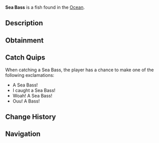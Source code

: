 {{FishInfobox
|image          = Sea Bass.png
|rarity         = Common
|sea            = First Sea
|location       = [[Ocean]]
|sublocation    = Saltwater
|sources        = Common Crate, Fish Barrel, Fishing Rod
|radar_location = 
|xp             = 90
|weather        = Clear
|time           = 
|season         = Spring, Summer
|bait           = Squid
|base_weight    = 6
|base_value     = 95
|weight_range   = 4
|base_chance    = 75
|base_resil     = 80
}}
'''Sea Bass''' is a {{Rarity|Common}} fish found in the [[Ocean]].

== Description ==
{{Description|The Sea Bass is a popular catch for many anglers, known for its elongated body and aggressive fighting behaviour when hooked. They can be found all over the world in all sorts of salt waters.|Bestiary Entry}}

== Obtainment ==
{{Description|In salt waters.|Bestiary Hint}}
{{Fish Availability|
Ancient Isle/Algae Hunt
Ancient Isle/Surrounding Ocean
Apex Fish Hunt/Mosslurker
Atlantis/Surrounding Ocean
FischFright/Frightful Pool
Forsaken Shores/Algae Hunt
Golden Tide
LEGO Pool/Studolodon Hunt
Lovestorm/Normal
Lovestorm/Supercharged
Lucky Event/Blarney McBreeze
Lucky Event/O'Mango Goldgrin
Lucky Event/Plumrick O'Luck
Lucky Event/Rowdy McCharm
Lucky Event/Sunny O'Coin
Megalodon Hunt/Eclipse and Weekend
Megalodon Hunt/Normal
Mushgrove Swamp/Algae Hunt
Narwhal Hunt/Beluga/First Sea
Narwhal Hunt/Magician Narwhal/First Sea
Narwhal Hunt/Narwhal/First Sea
Northern Summit/Surrounding Ocean
Ocean
Ocean/Deep Ocean
Ocean/Harvesters Spike
Ocean/Strange Whirlpool
Ocean/The Arch
Orca Migration/Ancient
Orca Migration/Normal
Roslit Bay/Surrounding Ocean
Shark Hunt/Great Hammerhead Shark
Shark Hunt/Great White Shark
Shark Hunt/Whale Shark
Snowcap Island/Algae Hunt
Snowcap Island/Surrounding Ocean
Terrapin Island/Olm Cave
Terrapin Island/Surrounding Ocean
Whale Migration/Moby
Whale Migration/Normal
|top_rods      = 
Free Spirit Rod\260248.43\172669.08;
Leviathan's Fang Rod\257407.3\201283.07;
Trident Rod\250841.14\138381.26;
Azure Of Lagoon\234930.04\196897.23;
No-Life Rod\221976.27\191828.74;
Training Rod\186862.34\216694.98;
Flimsy Rod\160526.62\136185.53;
Wildflower Rod\208056.04\226302.37;
Fang of the Eclipse\211420.54\234430.91;
Egg Rod\204797.13\231870.77;
Verdant Shear Rod\207019\225306.9;
Firefly Rod\212593.49\221950.74;
Brother's Rod\203976.11\208211.32;
Seasons Rod\190410.34\181603.7;
Seraphic Rod\215421.7\196657.4;
Astralhook Rod\213832.71\72211.24;
Blazebringer Rod\212708.74\215145.31;
Challenger's Rod\211093.68\189635.99;
Rod Of The Forgotten Fang\210920.97\177919.31;
Ethereal Prism Rod\208461.64\142983.28;
Rod Of The Exalted One\207373.56\161956.44;
Rod Of The Depths\205573.93\158466.61;
Zeus Rod\203732.45\202900.91;
Depthseeker Rod\201226.28\192028.22;
Avalanche Rod\199419.75\179976.24;
Volcanic Rod\197058.4\174943.93;
Steady Rod\101231.62\97504.39
|recommended   = Trident Rod
}}

== Catch Quips ==
When catching a Sea Bass, the player has a chance to make one of the following exclamations:
* A Sea Bass!
* I caught a Sea Bass!
* Woah! A Sea Bass!
* Ouu! A Bass!

== Change History ==
{{Change History|{{subst:Current Version}}}}

== Navigation ==
{{Fish Navbox|Ocean}}